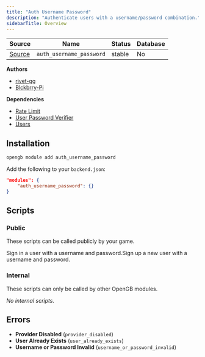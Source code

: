 ```yaml
---
title: "Auth Username Password"
description: "Authenticate users with a username/password combination."
sidebarTitle: Overview
---
```


| Source                                                                           | Name       | Status     | Database     |
| -------------------------------------------------------------------------------- | ---------- | ---------- | ------------ |
| [Source](https://github.com/rivet-gg/opengb-modules/tree/main/modules/auth_username_password) | `auth_username_password` | stable | No |

**Authors**

- [rivet-gg](https://github.com/rivet-gg)
- [Blckbrry-Pi](https://github.com/Blckbrry-Pi)

**Dependencies**

- [Rate Limit](/modules/rate_limit/overview)
- [User Password Verifier](/modules/user_passwords/overview)
- [Users](/modules/users/overview)

## Installation

<Tabs>

<Tab title="CLI">

```sh CLI
opengb module add auth_username_password
```

</Tab>

<Tab title="backend.json">

Add the following to your `backend.json`:

```json backend.json
"modules": {
	"auth_username_password": {}
}

```
</Tab>

</Tabs>



## Scripts

### Public

These scripts can be called publicly by your game.

<CardGroup><Card title="Sign In with Username and Password" href="/modules/auth_username_password/scripts/sign_in">Sign in a user with a username and password.</Card><Card title="Sign Up with Username and Password" href="/modules/auth_username_password/scripts/sign_up">Sign up a new user with a username and password.</Card></CardGroup>

### Internal

These scripts can only be called by other OpenGB modules.

<CardGroup>_No internal scripts._</CardGroup>

## Errors

- **Provider Disabled** (`provider_disabled`) 
- **User Already Exists** (`user_already_exists`) 
- **Username or Password Invalid** (`username_or_password_invalid`) 
